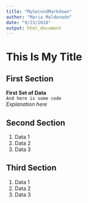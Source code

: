 ```yaml
---
title: "MySecondMarkdown"
author: "Maria Maldonado"
date: "9/23/2018"
output: html_document
---
```


# This Is My Title

## First Section

**First Set of Data**  
`And here is some code`  
_Explanation here_

## Second Section

1. Data 1
2. Data 2
3. Data 3

## Third Section 

1. Data 1
2. Data 2
3. Data 3